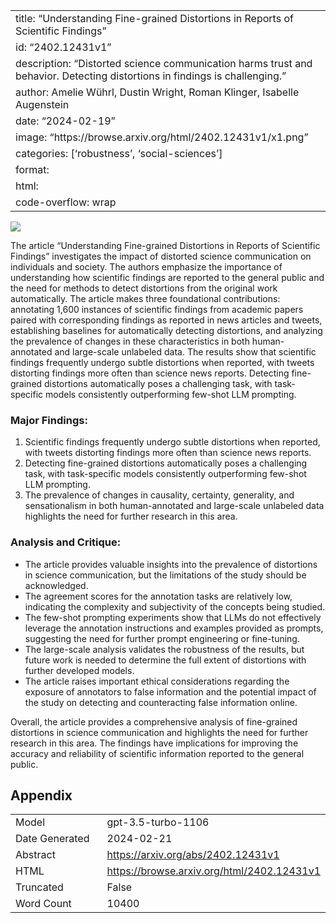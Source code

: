 
---
title: "Understanding Fine-grained Distortions in Reports of Scientific Findings"
id: "2402.12431v1"
description: "Distorted science communication harms trust and behavior. Detecting distortions in findings is challenging."
author: Amelie Wührl, Dustin Wright, Roman Klinger, Isabelle Augenstein
date: "2024-02-19"
image: "https://browse.arxiv.org/html/2402.12431v1/x1.png"
categories: ['robustness', 'social-sciences']
format:
  html:
    code-overflow: wrap
---

![](https://browse.arxiv.org/html/2402.12431v1/x1.png)

The article "Understanding Fine-grained Distortions in Reports of Scientific Findings" investigates the impact of distorted science communication on individuals and society. The authors emphasize the importance of understanding how scientific findings are reported to the general public and the need for methods to detect distortions from the original work automatically. The article makes three foundational contributions: annotating 1,600 instances of scientific findings from academic papers paired with corresponding findings as reported in news articles and tweets, establishing baselines for automatically detecting distortions, and analyzing the prevalence of changes in these characteristics in both human-annotated and large-scale unlabeled data. The results show that scientific findings frequently undergo subtle distortions when reported, with tweets distorting findings more often than science news reports. Detecting fine-grained distortions automatically poses a challenging task, with task-specific models consistently outperforming few-shot LLM prompting.

### Major Findings:
1. Scientific findings frequently undergo subtle distortions when reported, with tweets distorting findings more often than science news reports.
2. Detecting fine-grained distortions automatically poses a challenging task, with task-specific models consistently outperforming few-shot LLM prompting.
3. The prevalence of changes in causality, certainty, generality, and sensationalism in both human-annotated and large-scale unlabeled data highlights the need for further research in this area.

### Analysis and Critique:
- The article provides valuable insights into the prevalence of distortions in science communication, but the limitations of the study should be acknowledged.
- The agreement scores for the annotation tasks are relatively low, indicating the complexity and subjectivity of the concepts being studied.
- The few-shot prompting experiments show that LLMs do not effectively leverage the annotation instructions and examples provided as prompts, suggesting the need for further prompt engineering or fine-tuning.
- The large-scale analysis validates the robustness of the results, but future work is needed to determine the full extent of distortions with further developed models.
- The article raises important ethical considerations regarding the exposure of annotators to false information and the potential impact of the study on detecting and counteracting false information online.

Overall, the article provides a comprehensive analysis of fine-grained distortions in science communication and highlights the need for further research in this area. The findings have implications for improving the accuracy and reliability of scientific information reported to the general public.

## Appendix

|          |          |
|----------|----------|
| Model     | gpt-3.5-turbo-1106       |
| Date Generated     | 2024-02-21       |
| Abstract | [https://arxiv.org/abs/2402.12431v1](https://arxiv.org/abs/2402.12431v1)        |
| HTML     | [https://browse.arxiv.org/html/2402.12431v1](https://browse.arxiv.org/html/2402.12431v1)       |
| Truncated       | False       |
| Word Count       | 10400       |